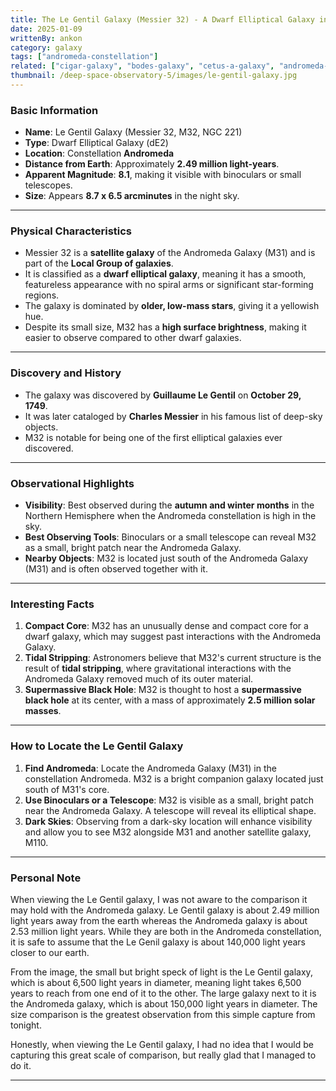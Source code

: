 ```yaml
---
title: The Le Gentil Galaxy (Messier 32) - A Dwarf Elliptical Galaxy in the Andromeda Constellation
date: 2025-01-09
writtenBy: ankon
category: galaxy
tags: ["andromeda-constellation"]
related: ["cigar-galaxy", "bodes-galaxy", "cetus-a-galaxy", "andromeda-galaxy"]
thumbnail: /deep-space-observatory-5/images/le-gentil-galaxy.jpg
---
```


<Highlight title="The Le Gentil Galaxy (Messier 32)" subtitle="A Dwarf Elliptical Galaxy in the Andromeda Constellation" />

### **Basic Information**
- **Name**: Le Gentil Galaxy (Messier 32, M32, NGC 221)
- **Type**: Dwarf Elliptical Galaxy (dE2)
- **Location**: Constellation **Andromeda**
- **Distance from Earth**: Approximately **2.49 million light-years**.
- **Apparent Magnitude**: **8.1**, making it visible with binoculars or small telescopes.
- **Size**: Appears **8.7 x 6.5 arcminutes** in the night sky.

---

### **Physical Characteristics**
- Messier 32 is a **satellite galaxy** of the Andromeda Galaxy (M31) and is part of the **Local Group of galaxies**.
- It is classified as a **dwarf elliptical galaxy**, meaning it has a smooth, featureless appearance with no spiral arms or significant star-forming regions.
- The galaxy is dominated by **older, low-mass stars**, giving it a yellowish hue.
- Despite its small size, M32 has a **high surface brightness**, making it easier to observe compared to other dwarf galaxies.

---

### **Discovery and History**
- The galaxy was discovered by **Guillaume Le Gentil** on **October 29, 1749**.
- It was later cataloged by **Charles Messier** in his famous list of deep-sky objects.
- M32 is notable for being one of the first elliptical galaxies ever discovered.

---

### **Observational Highlights**
- **Visibility**: Best observed during the **autumn and winter months** in the Northern Hemisphere when the Andromeda constellation is high in the sky.
- **Best Observing Tools**: Binoculars or a small telescope can reveal M32 as a small, bright patch near the Andromeda Galaxy.
- **Nearby Objects**: M32 is located just south of the Andromeda Galaxy (M31) and is often observed together with it.

---

### **Interesting Facts**
1. **Compact Core**: M32 has an unusually dense and compact core for a dwarf galaxy, which may suggest past interactions with the Andromeda Galaxy.
2. **Tidal Stripping**: Astronomers believe that M32's current structure is the result of **tidal stripping**, where gravitational interactions with the Andromeda Galaxy removed much of its outer material.
3. **Supermassive Black Hole**: M32 is thought to host a **supermassive black hole** at its center, with a mass of approximately **2.5 million solar masses**.

---

### **How to Locate the Le Gentil Galaxy**
1. **Find Andromeda**: Locate the Andromeda Galaxy (M31) in the constellation Andromeda. M32 is a bright companion galaxy located just south of M31's core.
2. **Use Binoculars or a Telescope**: M32 is visible as a small, bright patch near the Andromeda Galaxy. A telescope will reveal its elliptical shape.
3. **Dark Skies**: Observing from a dark-sky location will enhance visibility and allow you to see M32 alongside M31 and another satellite galaxy, M110.

---

### **Personal Note**
When viewing the Le Gentil galaxy, I was not aware to the comparison it may hold with the
Andromeda galaxy. Le Gentil galaxy is about 2.49 million light years away from the earth whereas
the Andromeda galaxy is about 2.53 million light years. While they are both in the Andromeda
constellation, it is safe to assume that the Le Genil galaxy is about 140,000 light years closer
to our earth.

From the image, the small but bright speck of light is the Le Gentil galaxy, which is about 6,500
light years in diameter, meaning light takes 6,500 years to reach from one end of it to the other.
The large galaxy next to it is the Andromeda galaxy, which is about 150,000 light years in diameter.
The size comparison is the greatest observation from this simple capture from tonight.

Honestly, when viewing the Le Gentil galaxy, I had no idea that I would be capturing this great
scale of comparison, but really glad that I managed to do it.

---
